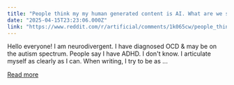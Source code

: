 ```yaml
---
title: "People think my my human generated content is AI. What are we supposed to do about this as a society moving forward?"
date: "2025-04-15T23:23:06.000Z"
link: "https://www.reddit.com/r/artificial/comments/1k065cw/people_think_my_my_human_generated_content_is_ai/"
---
```


Hello everyone! I am neurodivergent. I have diagnosed OCD & may be on the autism spectrum. People say I have ADHD. I don't know.
 I articulate myself as clearly as I can. When writing, I try to be as ...

[Read more](https://www.reddit.com/r/artificial/comments/1k065cw/people_think_my_my_human_generated_content_is_ai/)

